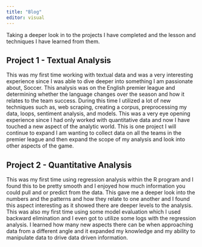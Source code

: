```yaml
---
title: "Blog"
editor: visual
---
```


Taking a deeper look in to the projects I have completed and the lesson and techniques I have learned from them.

## Project 1 - Textual Analysis

This was my first time working with textual data and was a very interesting experience since I was able to dive deeper into something I am passionate about, Soccer. This analysis was on the English premier league and determining whether the language changes over the season and how it relates to the team success. During this time I utilized a lot of new techniques such as, web scraping, creating a corpus, preprocessing my data, loops, sentiment analysis, and models. This was a very eye opening experience since I had only worked with quantitative data and now I have touched a new aspect of the analytic world. This is one project I will continue to expand I am wanting to collect data on all the teams in the premier league and then expand the scope of my analysis and look into other aspects of the game.

## Project 2 - Quantitative Analysis

This was my first time using regression analysis within the R program and I found this to be pretty smooth and I enjoyed how much information you could pull and or predict from the data. This gave me a deeper look into the numbers and the patterns and how they relate to one another and I found this aspect interesting as it showed there are deeper levels to the analysis. This was also my first time using some model evaluation which I used backward elimination and I even got to utilize some logs with the regression analysis. I learned how many new aspects there can be when approaching data from a different angle and it expanded my knowledge and my ability to manipulate data to drive data driven information.
